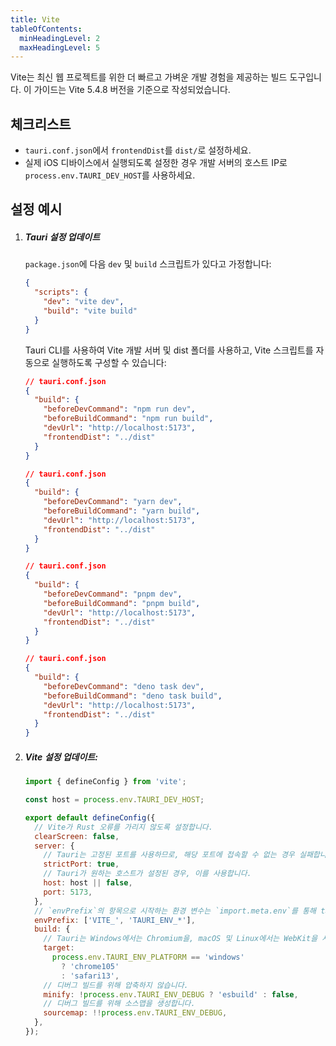 ```yaml
---
title: Vite
tableOfContents:
  minHeadingLevel: 2
  maxHeadingLevel: 5
---
```



Vite는 최신 웹 프로젝트를 위한 더 빠르고 가벼운 개발 경험을 제공하는 빌드 도구입니다.
이 가이드는 Vite 5.4.8 버전을 기준으로 작성되었습니다.

## 체크리스트

- `tauri.conf.json`에서 `frontendDist`를 `dist/`로 설정하세요.
- 실제 iOS 디바이스에서 실행되도록 설정한 경우 개발 서버의 호스트 IP로 `process.env.TAURI_DEV_HOST`를 사용하세요.

## 설정 예시

<Steps>

1.  ##### Tauri 설정 업데이트

    `package.json`에 다음 `dev` 및 `build` 스크립트가 있다고 가정합니다:

    ```json
    {
      "scripts": {
        "dev": "vite dev",
        "build": "vite build"
      }
    }
    ```

    Tauri CLI를 사용하여 Vite 개발 서버 및 dist 폴더를 사용하고,
    Vite 스크립트를 자동으로 실행하도록 구성할 수 있습니다:

    <Tabs>

    <TabItem label="npm">

    ```json
    // tauri.conf.json
    {
      "build": {
        "beforeDevCommand": "npm run dev",
        "beforeBuildCommand": "npm run build",
        "devUrl": "http://localhost:5173",
        "frontendDist": "../dist"
      }
    }
    ```

    </TabItem>

    <TabItem label="yarn">

    ```json
    // tauri.conf.json
    {
      "build": {
        "beforeDevCommand": "yarn dev",
        "beforeBuildCommand": "yarn build",
        "devUrl": "http://localhost:5173",
        "frontendDist": "../dist"
      }
    }
    ```

    </TabItem>

    <TabItem label="pnpm">

    ```json
    // tauri.conf.json
    {
      "build": {
        "beforeDevCommand": "pnpm dev",
        "beforeBuildCommand": "pnpm build",
        "devUrl": "http://localhost:5173",
        "frontendDist": "../dist"
      }
    }
    ```

    </TabItem>

    <TabItem label="deno">

    ```json
    // tauri.conf.json
    {
      "build": {
        "beforeDevCommand": "deno task dev",
        "beforeBuildCommand": "deno task build",
        "devUrl": "http://localhost:5173",
        "frontendDist": "../dist"
      }
    }
    ```

    </TabItem>

    </Tabs>

1.  ##### Vite 설정 업데이트:

    ```js title="vite.config.js"
    import { defineConfig } from 'vite';

    const host = process.env.TAURI_DEV_HOST;

    export default defineConfig({
      // Vite가 Rust 오류를 가리지 않도록 설정합니다.
      clearScreen: false,
      server: {
        // Tauri는 고정된 포트를 사용하므로, 해당 포트에 접속할 수 없는 경우 실패합니다.
        strictPort: true,
        // Tauri가 원하는 호스트가 설정된 경우, 이를 사용합니다.
        host: host || false,
        port: 5173,
      },
      // `envPrefix`의 항목으로 시작하는 환경 변수는 `import.meta.env`를 통해 tauri의 소스 코드에 노출됩니다.
      envPrefix: ['VITE_', 'TAURI_ENV_*'],
      build: {
        // Tauri는 Windows에서는 Chromium을, macOS 및 Linux에서는 WebKit을 사용합니다.
        target:
          process.env.TAURI_ENV_PLATFORM == 'windows'
            ? 'chrome105'
            : 'safari13',
        // 디버그 빌드를 위해 압축하지 않습니다.
        minify: !process.env.TAURI_ENV_DEBUG ? 'esbuild' : false,
        // 디버그 빌드를 위해 소스맵을 생성합니다.
        sourcemap: !!process.env.TAURI_ENV_DEBUG,
      },
    });
    ```

</Steps>
